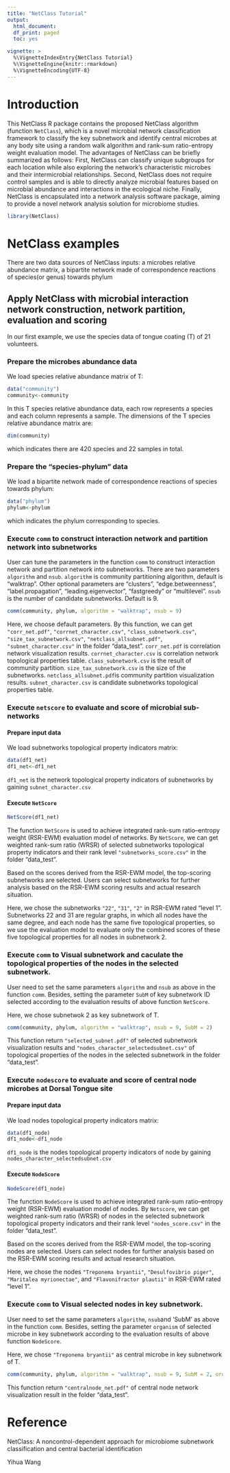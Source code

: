 ```yaml
---
title: "NetClass Tutorial"
output: 
  html_document:
  df_print: paged
  toc: yes

vignette: >
  %\VignetteIndexEntry{NetClass Tutorial}
  %\VignetteEngine{knitr::rmarkdown}
  %\VignetteEncoding{UTF-8}
---
```


  
# Introduction
  
  This NetClass R package contains the proposed NetClass algorithm (function `NetClass`), which is a novel microbial network classification framework to classify the key subnetwork and identify central microbes at any body site using a random walk algorithm and rank-sum ratio-entropy weight evaluation model. The advantages of NetClass can be briefly summarized as follows: First, NetClass can classify unique subgroups for each location while also exploring the network's characteristic microbes and their intermicrobial relationships. Second, NetClass does not require control samples and is able to directly analyze microbial features based on microbial abundance and interactions in the ecological niche. Finally, NetClass is encapsulated into a network analysis software package, aiming to provide a novel network analysis solution for microbiome studies.
```r
library(NetClass)
```


# NetClass examples

There are two data sources of NetClass inputs: a microbes relative abundance matrix, a bipartite network made of correspondence reactions of species(or genus) towards phylum

## Apply NetClass with microbial interaction network construction, network partition, evaluation and scoring

In our first example, we use the species data of tongue coating (T) of 21 volunteers.

### Prepare the microbes abundance data

We load species relative abundance matrix of T:
```r
data("community")
community<-community
```

In this T species relative abundance data, each row represents a species and each column represents a sample. The dimensions of the T species relative abundance matrix are:
```r
dim(community)
```

which indicates there are 420 species and 22 samples in total.

### Prepare the "species-phylum" data
We load a bipartite network made of correspondence reactions of species towards phylum:
```r
data("phylum")
phylum<-phylum
```

which indicates the phylum corresponding to species.

### Execute `comm` to construct interaction network and partition network into subnetworks
User can tune the parameters in the function `comm` to construct interaction network and partition network into subnetworks. There are two parameters `algorithm` and `nsub`. 
`algorithm` is community partitioning algorithm, default is "walktrap". Other optional parameters are "clusters", "edge.betweenness", "label.propagation", "leading.eigenvector", "fastgreedy" or "multilevel".
`nsub` is the number of candidate subnetworks. Default is 9.
```r
comm(community, phylum, algorithm = "walktrap", nsub = 9)
```

Here, we choose default parameters. By this function, we can get `"corr_net.pdf"`, `"corrnet_character.csv"`, `"class_subnetwork.csv"`, `"size_tax_subnetwork.csv"`, `"netclass_allsubnet.pdf"`, `"subnet_character.csv"` in the folder "data_test".
`corr_net.pdf` is correlation network visualization results.
`corrnet_character.csv` is correlation network topological properties table.
`class_subnetwork.csv` is the result of community partition.
`size_tax_subnetwork.csv` is the size of the subnetworks.
`netclass_allsubnet.pdf`is community partition visualization results.
`subnet_character.csv` is candidate subnetworks topological properties table.

### Execute `netscore` to evaluate and score of microbial sub-networks
#### Prepare input data
We load subnetworks topological property indicators matrix:
```r
data(df1_net)
df1_net<-df1_net
```
`df1_net` is the network topological property indicators of subnetworks by gaining `subnet_character.csv`

#### Execute `NetScore`
```r
NetScore(df1_net)
```
The function `NetScore` is used to achieve integrated rank-sum ratio–entropy weight (RSR-EWM) evaluation model of networks. By `NetScore`, we can get weighted rank-sum ratio (WRSR) of selected subnetworks topological property indicators and their rank level `"subnetworks_score.csv"` in the folder "data_test".

Based on the scores derived from the RSR-EWM model, the top-scoring subnetworks are selected. Users can select subnetworks for further analysis based on the RSR-EWM scoring results and actual research situation.

Here, we chose the subnetworks `"22"`, `"31"`, `"2"` in RSR-EWM rated "level 1". Subnetworks 22 and 31 are regular graphs, in which all nodes have the same degree, and each node has the same five topological properties, so we use the evaluation model to evaluate only the combined scores of these five topological properties for all nodes in subnetwork 2. 

### Execute `comm` to Visual subnetwork and caculate the topological properties of the nodes in the selected subnetwork.
User need to set the same parameters `algorithm` and `nsub` as above in the function `comm`. Besides, setting the parameter `SubM` of key subnetwork ID selected according to the evaluation results of above function `NetScore`. 

Here, we chose subnetwok 2 as key subnetwork of T.
```r
comm(community, phylum, algorithm = "walktrap", nsub = 9, SubM = 2)
```

This function return `"selected_subnet.pdf"` of selected subnetwork visualization results and `"nodes_character_selectedsubnet.csv"` of topological properties of the nodes in the selected subnetwork in the folder "data_test".


### Execute `nodescore` to evaluate and score of central node microbes at Dorsal Tongue site
#### Prepare input data
We load nodes topological property indicators matrix:
```r
data(df1_node)
df1_node<-df1_node
```

`df1_node` is the nodes topological property indicators of node by gaining `nodes_character_selectedsubnet.csv`

#### Execute `NodeScore`
```r
NodeScore(df1_node)
```

The function `NodeScore` is used to achieve integrated rank-sum ratio–entropy weight (RSR-EWM) evaluation model of nodes. By `Netscore`, we can get weighted rank-sum ratio (WRSR) of nodes in the selected subnetwork topological property indicators and their rank level `"nodes_score.csv"` in the folder "data_test".

Based on the scores derived from the RSR-EWM model, the top-scoring nodes are selected. Users can select nodes for further analysis based on the RSR-EWM scoring results and actual research situation.

Here, we chose the nodes `"Treponema bryantii"`, `"Desulfovibrio piger"`, `"Maritalea myrionectae"`, and `"Flavonifractor plautii"` in RSR-EWM rated "level 1". 

### Execute `comm` to Visual selected nodes in key subnetwork.
User need to set the same parameters `algorithm`, `nsub`and 'SubM' as above in the function `comm`. Besides, setting the parameter `organism` of selected microbe in key subnetwork according to the evaluation results of above function `NodeScore`. 

Here, we chose `"Treponema bryantii"` as central microbe in key subnetwork of T.
```r
comm(community, phylum, algorithm = "walktrap", nsub = 9, SubM = 2, organism = "Treponema_bryantii")
```

This function return `"centralnode_net.pdf"` of central node network visualization result in the folder "data_test".

# Reference
NetClass: A noncontrol-dependent approach for microbiome subnetwork classification and central bacterial identification

Yihua Wang

